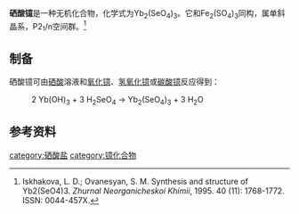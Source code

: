 {{chembox
| Name = 硒酸镱
|CustomizedImage=[[File:2.svg|File:2.svg]][[File:Yb3+.svg|70px]][[File:3.svg|File:3.svg]][[File:Selenate.png|155px]]
| IUPACName = 
| OtherNames = 
| Section1 = {{Chembox Identifiers
| SMILES = 
| CASNo = 20148-62-3
| CASNo_Ref = {{cascite|correct|CAS}}
| ChemSpiderID = 
| RTECS = 
  }}
| Section2 = {{Chembox Properties
| Formula = Yb<sub>2</sub>(SeO<sub>4</sub>)<sub>3</sub>
| MolarMass = 774.997（无水）<br />919.125（八水）
| Appearance = 
| Density = 3300kg/m<sup>3</sup>（八水）<ref name=hxhg>化学化工物性数据手册（无机卷）.刘光启 等主编.化学工业出版社.16.2 硒酸盐.P<sub>569</sub></ref>
| Solubility = 
| MeltingPt = 
| BoilingPt = 
| pKa = 
| RefractIndex = 
  }}
| Section3 = {{Chembox Structure
| MolShape = 
| CrystalStruct =
| Dipole =
  }}
| Section7 = {{Chembox Hazards
| ExternalMSDS =
| MainHazards = 
| NFPA-H = 
| NFPA-R =  | Other=
| NFPA-F = 
| RPhrases = 
| SPhrases = 
  }}
| Section8 = {{Chembox Related
| OtherAnions = [[亚硒酸镱|亚硒酸镱]]<br />[[硫酸镱|硫酸镱]]
| OtherCations = 
| OtherCpds = 
  }}
}}
'''硒酸镱'''是一种无机化合物，化学式为Yb<sub>2</sub>(SeO<sub>4</sub>)<sub>3</sub>。它和Fe<sub>2</sub>(SO<sub>4</sub>)<sub>3</sub>同构，属单斜晶系，P2<sub>1</sub>/n空间群。<ref>Iskhakova, L. D.; Ovanesyan, S. M. Synthesis and structure of Yb2(SeO4)​3. ''Zhurnal Neorganicheskoi Khimii'', 1995. 40 (11): 1768-1772. ISSN: 0044-457X.</ref>
==制备==
硒酸镱可由[[硒酸|硒酸]]溶液和[[氧化镱|氧化镱]]、[[氢氧化镱|氢氧化镱]]或[[碳酸镱|碳酸镱]]反应得到：
: 2 Yb(OH)<sub>3</sub> + 3 H<sub>2</sub>SeO<sub>4</sub> → Yb<sub>2</sub>(SeO<sub>4</sub>)<sub>3</sub> + 3 H<sub>2</sub>O
==参考资料==
{{reflist}}

{{镱化合物}}
{{硒酸盐}}

[[category:硒酸盐|category:硒酸盐]]
[[category:镱化合物|category:镱化合物]]
{{无机化合物小作品}}